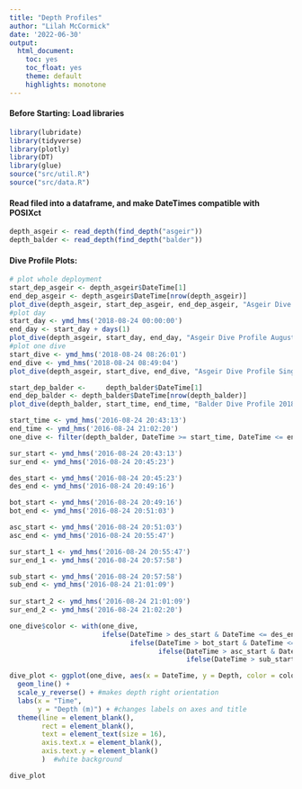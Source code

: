 ```yaml
---
title: "Depth Profiles"
author: "Lilah McCormick"
date: '2022-06-30'
output: 
  html_document:
    toc: yes
    toc_float: yes 
    theme: default 
    highlights: monotone
---
```


#### Before Starting: Load libraries
```r
library(lubridate)
library(tidyverse)
library(plotly)
library(DT)
library(glue)
source("src/util.R")
source("src/data.R")
```

#### Read filed into a dataframe, and make DateTimes compatible with POSIXct
```r
depth_asgeir <- read_depth(find_depth("asgeir"))
depth_balder <- read_depth(find_depth("balder"))
```

#### Dive Profile Plots:  
```r
# plot whole deployment 
start_dep_asgeir <- depth_asgeir$DateTime[1]
end_dep_asgeir <- depth_asgeir$DateTime[nrow(depth_asgeir)]
plot_dive(depth_asgeir, start_dep_asgeir, end_dep_asgeir, "Asgeir Dive Profile 2018 Deployment")
#plot day
start_day <- ymd_hms('2018-08-24 00:00:00')
end_day <- start_day + days(1)
plot_dive(depth_asgeir, start_day, end_day, "Asgeir Dive Profile August 24, 2018")
#plot one dive 
start_dive <- ymd_hms('2018-08-24 08:26:01')
end_dive <- ymd_hms('2018-08-24 08:49:04')
plot_dive(depth_asgeir, start_dive, end_dive, "Asgeir Dive Profile Single Dive August 24, 2018", TRUE)
```

```r
start_dep_balder <- 	depth_balder$DateTime[1]
end_dep_balder <- depth_balder$DateTime[nrow(depth_balder)]
plot_dive(depth_balder, start_time, end_time, "Balder Dive Profile 2018 Deployment", TRUE)
```


```r
start_time <- ymd_hms('2016-08-24 20:43:13')
end_time <- ymd_hms('2016-08-24 21:02:20')
one_dive <- filter(depth_balder, DateTime >= start_time, DateTime <= end_time)

sur_start <- ymd_hms('2016-08-24 20:43:13')
sur_end <- ymd_hms('2016-08-24 20:45:23')

des_start <- ymd_hms('2016-08-24 20:45:23')
des_end <- ymd_hms('2016-08-24 20:49:16')

bot_start <- ymd_hms('2016-08-24 20:49:16')
bot_end <- ymd_hms('2016-08-24 20:51:03')

asc_start <- ymd_hms('2016-08-24 20:51:03')
asc_end <- ymd_hms('2016-08-24 20:55:47')

sur_start_1 <- ymd_hms('2016-08-24 20:55:47')
sur_end_1 <- ymd_hms('2016-08-24 20:57:58')

sub_start <- ymd_hms('2016-08-24 20:57:58')
sub_end <- ymd_hms('2016-08-24 21:01:09')
  
sur_start_2 <- ymd_hms('2016-08-24 21:01:09')
sur_end_2 <- ymd_hms('2016-08-24 21:02:20')

one_dive$color <- with(one_dive, 
                       ifelse(DateTime > des_start & DateTime <= des_end, "descent",
                              ifelse(DateTime > bot_start & DateTime <= bot_end, "bottom",
                                     ifelse(DateTime > asc_start & DateTime <= asc_end, "ascent",
                                            ifelse(DateTime > sub_start & DateTime <= sub_end, "subsurface", "surface")))))

dive_plot <- ggplot(one_dive, aes(x = DateTime, y = Depth, color = color)) +
  geom_line() +
  scale_y_reverse() + #makes depth right orientation 
  labs(x = "Time",
       y = "Depth (m)") + #changes labels on axes and title 
  theme(line = element_blank(), 
        rect = element_blank(), 
        text = element_text(size = 16),
        axis.text.x = element_blank(), 
        axis.text.y = element_blank()
        )  #white background

dive_plot
```

